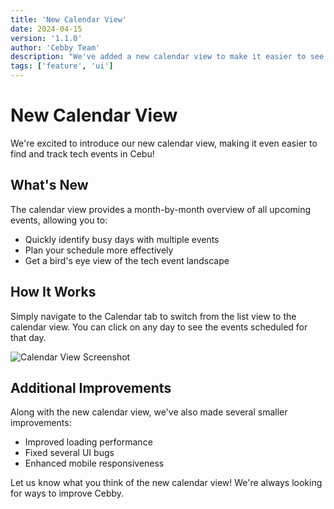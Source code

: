```yaml
---
title: 'New Calendar View'
date: 2024-04-15
version: '1.1.0'
author: 'Cebby Team'
description: "We've added a new calendar view to make it easier to see upcoming events at a glance!"
tags: ['feature', 'ui']
---
```


# New Calendar View

We're excited to introduce our new calendar view, making it even easier to find and track tech events in Cebu!

## What's New

The calendar view provides a month-by-month overview of all upcoming events, allowing you to:

- Quickly identify busy days with multiple events
- Plan your schedule more effectively
- Get a bird's eye view of the tech event landscape

## How It Works

Simply navigate to the Calendar tab to switch from the list view to the calendar view. You can click on any day to see the events scheduled for that day.

![Calendar View Screenshot](/images/calendar-view.jpg)

## Additional Improvements

Along with the new calendar view, we've also made several smaller improvements:

- Improved loading performance
- Fixed several UI bugs
- Enhanced mobile responsiveness

Let us know what you think of the new calendar view! We're always looking for ways to improve Cebby.
